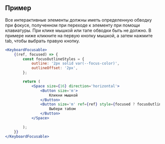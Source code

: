 ## Пример

Все интерактивные элементы должны иметь определенную обводку при фокусе, полученном при переходе к элементу при помощи клавиатуры. 
При клике мышкой или тапе обводки быть не должно. 
В примере ниже кликните на первую кнопку мышкой, а затем нажмите tab, чтобы выбрать правую кнопку.

```jsx live
<KeyboardFocusable>
    {(ref, focused) => {
        const focusOutlineStyles = {
            outline: '2px solid var(--focus-color)',
            outlineOffset: '2px',
        };

        return (
            <Space size={16} direction='horizontal'>
                <Button size='m'>
                    Кликни мышкой
                </Button>
                <Button size='m' ref={ref} style={focused ? focusOutlineStyles : {}}>
                    Выбери табом
                </Button>
            </Space>
            
        );
    }}
</KeyboardFocusable>
```
